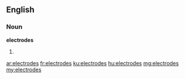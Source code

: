 ==English==

===Noun===
'''electrodes'''

# {{plural of|electrode}}

[[ar:electrodes]]
[[fr:electrodes]]
[[ku:electrodes]]
[[hu:electrodes]]
[[mg:electrodes]]
[[my:electrodes]]